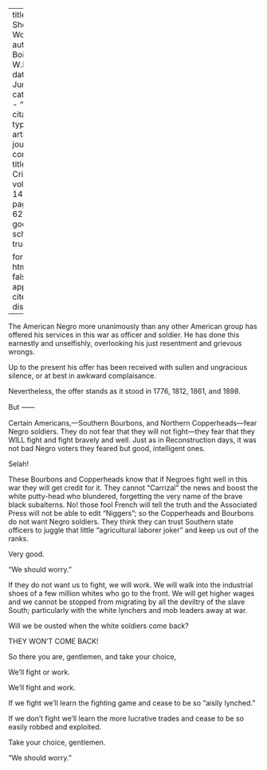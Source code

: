 
---
title: 'We Should Worry'
author: Du Bois, W.E.B.
date: Jun. 1917
categories: 
  - ""
citation: 
  type: article-journal
  container-title: The Crisis
  volume: 14
  issue: 2
  page: 61-62
google-scholar: true

format:
  html:
    toc: false
    appendix-cite-as: display
---



The American Negro more unanimously than any other American group has offered his services in this war as officer and soldier. He has done this earnestly and unselfishly, overlooking his just resentment and grievous wrongs. 

Up to the present his offer has been received with sullen and ungracious silence, or at best in awkward complaisance. 

Nevertheless, the offer stands as it stood in 1776, 1812, 1861, and 1898. 

But &#11834;

Certain Americans,---Southern Bourbons, and Northern Copperheads---fear Negro soldiers. They do not fear that they will not fight---they fear that they WILL fight and fight bravely and well. Just as in Reconstruction days, it was not bad Negro voters they feared but good, intelligent ones. 

Selah! 

These Bourbons and Copperheads know that if Negroes fight well in this war they will get credit for it. They cannot "Carrizal" the news and boost the white putty-head who blundered, forgetting the very name of the brave black subalterns. No! those fool French will tell the truth and the Associated Press will not be able to edit "Niggers"; so the Copperheads and Bourbons do not want Negro soldiers. They think they can trust Southern state officers to juggle that little "agricultural laborer joker" and keep us out of the ranks. 

Very good. 

"We should worry." 

If they do not want us to fight, we will work. We will walk into the industrial shoes of a few million whites who go to the front. We will get higher wages and we cannot be stopped from migrating by all the deviltry of the slave South; particularly with the white lynchers and mob leaders away at war. 

Will we be ousted when the white soldiers come back? 

THEY WON'T COME BACK! 

So there you are, gentlemen, and take your choice, 

We'll fight or work. 

We'll fight and work. 

If we fight we'll learn the fighting game and cease to be so "aisily lynched." 

If we don't fight we'll learn the more lucrative trades and cease to be so easily robbed and exploited. 

Take your choice, gentlemen. 

"We should worry." 

